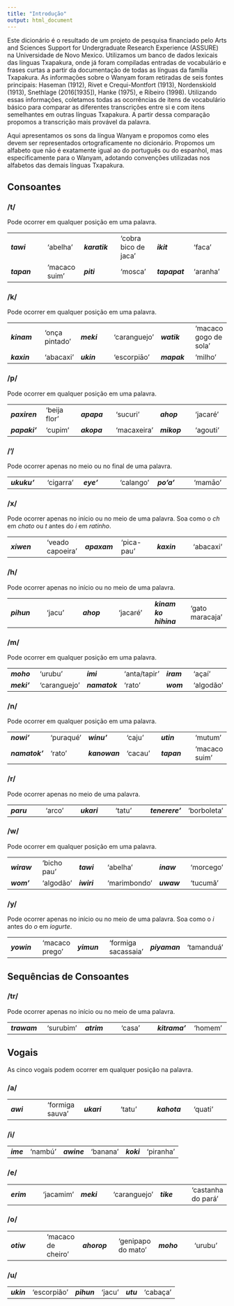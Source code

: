 ```yaml
---
title: "Introdução"
output: html_document
---
```


Este dicionário é o resultado de um projeto de pesquisa financiado pelo Arts and Sciences Support for Undergraduate Research Experience (ASSURE) na Universidade de Novo Mexico. Utilizamos um banco de dados lexicais das línguas Txapakura, onde já foram compiladas entradas de vocabulário e frases curtas a partir da documentação de todas as línguas da família Txapakura. As informaçōes sobre o Wanyam foram retiradas de seis fontes principais:  Haseman (1912), Rivet e Crequi-Montfort (1913), Nordenskiold (1913), Snethlage (2016[1935]), Hanke (1975), e Ribeiro (1998). Utilizando essas informações, coletamos todas as ocorrências de itens de vocabulário básico para comparar as diferentes transcrições entre si e com itens semelhantes em outras línguas Txapakura. A partir dessa comparação propomos a transcrição mais provável da palavra.

Aqui apresentamos os sons da língua Wanyam e propomos como eles devem ser representados ortograficamente no dicionário. Propomos um alfabeto que nāo é exatamente igual ao do português ou do espanhol, mas especificamente para o Wanyam, adotando convenções utilizadas nos alfabetos das demais línguas Txapakura.

## Consoantes

### **/t/** 
Pode ocorrer em qualquer posição em uma palavra.

|      |    |    |     |     |     |
|  ----- | ----- | ----- | ----- | ----- | ----- |
__*tawi*__ | ‘abelha’ | __*karatik*__ |‘cobra bico de jaca’ | __*ikit*__ | ‘faca’ |
__*tapan*__ | ‘macaco suim’ | __*piti*__ | ‘mosca’ | __*tapapat*__ | ‘aranha’ |

### **/k/** 
Pode ocorrer em qualquer posição em uma palavra.

|      |    |    |     |     |     |
|  ----- | ----- | ----- | ----- | ----- | ----- |
__*kinam*__ | ‘onça pintado’ | __*meki*__ |‘caranguejo’ | __*watik*__ | ‘macaco gogo de sola’ |
__*kaxin*__ | ‘abacaxi’ | __*ukin*__ | ‘escorpiāo’ | __*mapak*__ | ‘milho’ |

### **/p/** 
Pode ocorrer em qualquer posição em uma palavra.

|      |    |    |     |     |     |
|  ----- | ----- | ----- | ----- | ----- | ----- |
__*paxiren*__ | ‘beija flor’ | __*apapa*__ |‘sucuri’ | __*ahop*__ | ‘jacaré’ |
__*papaki'*__ | ‘cupim’ | __*akopa*__ | ‘macaxeira’ | __*mikop*__ | ‘agouti’ |

### **/'/** 
Pode ocorrer apenas no meio ou no final de uma palavra.

|      |    |    |     |     |     |
|  ----- | ----- | ----- | ----- | ----- | ----- |
__*ukuku'*__ | ‘cigarra’ | __*eye'*__ |‘calango’ | __*po'a'*__ | ‘mamāo’ |

### **/x/** 
Pode ocorrer apenas no início ou no meio de uma palavra. Soa como o *ch* em *chato* ou *t* antes do *i* em *ratinho*.

|      |    |    |     |     |     |
|  ----- | ----- | ----- | ----- | ----- | ----- |
__*xiwen*__ | ‘veado capoeira’ | __*apaxam*__ |‘pica-pau’ | __*kaxin*__ | ‘abacaxi’ |

### **/h/** 
Pode ocorrer apenas no início ou no meio de uma palavra.

|      |    |    |     |     |     |
|  ----- | ----- | ----- | ----- | ----- | ----- |
__*pihun*__ | ‘jacu’ | __*ahop*__ |‘jacaré’ | __*kinam ko hihina*__ | ‘gato maracaja’ |

### **/m/** 
Pode ocorrer em qualquer posição em uma palavra.

|      |    |    |     |     |     |
|  ----- | ----- | ----- | ----- | ----- | ----- |
__*moho*__ | ‘urubu’ | __*imi*__ |‘anta/tapir’ | __*iram*__ | ‘açaí’ |
__*meki'*__ | ‘caranguejo’ | __*namatok*__ | ‘rato’ | __*wom*__ | ‘algodão’ |

### **/n/** 
Pode ocorrer em qualquer posição em uma palavra.

|      |    |    |     |     |     |
|  ----- | ----- | ----- | ----- | ----- | ----- |
__*nowi'*__ | ‘puraqué’ | __*winu'*__ |‘caju’ | __*utin*__ | ‘mutum’ |
__*namatok'*__ | ‘rato’ | __*kanowan*__ | ‘cacau’ | __*tapan*__ | ‘macaco suim’ |

### **/r/** 
Pode ocorrer apenas no meio de uma palavra.

|      |    |    |     |     |     |
|  ----- | ----- | ----- | ----- | ----- | ----- |
__*paru*__ | ‘arco’ | __*ukari*__ |‘tatu’ | __*tenerere'*__ | ‘borboleta’ |

### **/w/** 
Pode ocorrer em qualquer posição em uma palavra.

|      |    |    |     |     |     |
|  ----- | ----- | ----- | ----- | ----- | ----- |
__*wiraw*__ | ‘bicho pau’ | __*tawi*__ |‘abelha’ | __*inaw*__ | ‘morcego’ |
__*wom'*__ | ‘algodão’ | __*iwiri*__ | ‘marimbondo’ | __*uwaw*__ | ‘tucumã’ |

### **/y/** 
Pode ocorrer apenas no início ou no meio de uma palavra. Soa como o *i* antes do *o* em *iogurte*.

|      |    |    |     |     |     |
|  ----- | ----- | ----- | ----- | ----- | ----- |
__*yowin*__ | ‘macaco prego’ | __*yimun*__ |‘formiga sacassaia’ | __*piyaman*__ | ‘tamanduá’ |

## Sequências de Consoantes

### **/tr/** 
Pode ocorrer apenas no início ou no meio de uma palavra.

|      |    |    |     |     |     |
|  ----- | ----- | ----- | ----- | ----- | ----- |
__*trawam*__ | ‘surubim’ | __*atrim*__ |‘casa’ | __*kitrama'*__ | ‘homem’ |

## Vogais
As cinco vogais podem ocorrer em qualquer posição na palavra.

### **/a/** 

|      |    |    |     |     |     |
|  ----- | ----- | ----- | ----- | ----- | ----- |
__*awi*__ | ‘formiga sauva’ | __*ukari*__ |‘tatu’ | __*kahota*__ | ‘quati’ |

### **/i/** 

|      |    |    |     |     |     |
|  ----- | ----- | ----- | ----- | ----- | ----- |
__*ime*__ | ‘nambú’ | __*awine*__ |‘banana’ | __*koki*__ | ‘piranha’ |

### **/e/** 

|      |    |    |     |     |     |
|  ----- | ----- | ----- | ----- | ----- | ----- |
__*erim*__ | ‘jacamim’ | __*meki*__ |‘caranguejo’ | __*tike*__ | ‘castanha do pará’ |

### **/o/** 

|      |    |    |     |     |     |
|  ----- | ----- | ----- | ----- | ----- | ----- |
__*otiw*__ | ‘macaco de cheiro’ | __*ahorop*__ |‘genipapo do mato’ | __*moho*__ | ‘urubu’ |

### **/u/** 

|      |    |    |     |     |     |
|  ----- | ----- | ----- | ----- | ----- | ----- |
__*ukin*__ | ‘escorpião’ | __*pihun*__ |‘jacu’ | __*utu*__ | ‘cabaça’ |